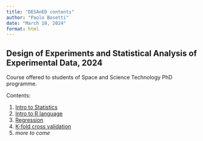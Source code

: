 ```yaml
---
title: "DESAnED contents"
author: "Paolo Bosetti"
date: "March 10, 2024"
format: html
---
```


## Design of Experiments and Statistical Analysis of Experimental Data, 2024

Course offered to students of Space and Science Technology PhD programme.

Contents:

1. [Intro to Statistics](https://paolobosetti.quarto.pub/desaned-1)
2. [Intro to R language](https://paolobosetti.quarto.pub/desaned-2)
3. [Regression](https://paolobosetti.quarto.pub/desaned-3)
4. [K-fold cross validation](https://paolobosetti.quarto.pub/desaned-4)
3. *more to come*